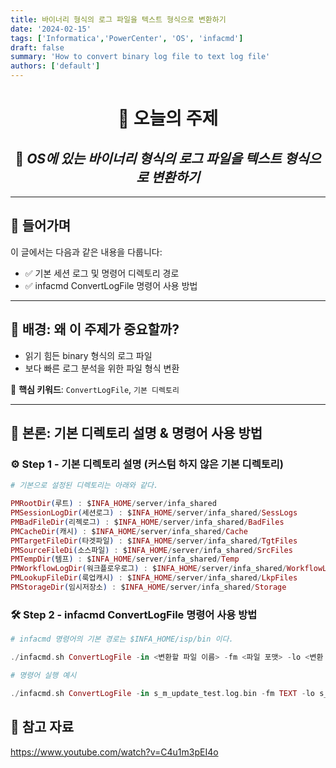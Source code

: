 ```yaml
---
title: 바이너리 형식의 로그 파일을 텍스트 형식으로 변환하기
date: '2024-02-15'
tags: ['Informatica','PowerCenter', 'OS', 'infacmd']
draft: false
summary: 'How to convert binary log file to text log file'
authors: ['default']
---
```


<div align="center">

# 🧠 오늘의 주제  
## 📘 _OS에 있는 바이너리 형식의 로그 파일을 텍스트 형식으로 변환하기_

</div>

---

## 📍 들어가며

이 글에서는 다음과 같은 내용을 다룹니다:

- ✅ 기본 세션 로그 및 명령어 디렉토리 경로  
- ✅ infacmd ConvertLogFile 명령어 사용 방법

---

## 🧩 배경: 왜 이 주제가 중요할까?

- 읽기 힘든 binary 형식의 로그 파일
- 보다 빠른 로그 분석을 위한 파일 형식 변환

📌 **핵심 키워드**: `ConvertLogFile`, `기본 디렉토리`

---

## 🚀 본론: 기본 디렉토리 설명 & 명령어 사용 방법

### ⚙️ Step 1 - 기본 디렉토리 설명 (커스텀 하지 않은 기본 디렉토리)

```ex 💻
# 기본으로 설정된 디렉토리는 아래와 같다.

PMRootDir(루트) : $INFA_HOME/server/infa_shared
PMSessionLogDir(세션로그) : $INFA_HOME/server/infa_shared/SessLogs
PMBadFileDir(리젝로그) : $INFA_HOME/server/infa_shared/BadFiles
PMCacheDir(캐시) : $INFA_HOME/server/infa_shared/Cache
PMTargetFileDir(타겟파일) : $INFA_HOME/server/infa_shared/TgtFiles
PMSourceFileDi(소스파일) : $INFA_HOME/server/infa_shared/SrcFiles
PMTempDir(템프) : $INFA_HOME/server/infa_shared/Temp
PMWorkflowLogDir(워크플로우로그) : $INFA_HOME/server/infa_shared/WorkflowLogs
PMLookupFileDir(룩업캐시) : $INFA_HOME/server/infa_shared/LkpFiles
PMStorageDir(임시저장소) : $INFA_HOME/server/infa_shared/Storage
```

### 🛠️ Step 2 - infacmd ConvertLogFile 명령어 사용 방법

```ex 💻
# infacmd 명령어의 기본 경로는 $INFA_HOME/isp/bin 이다.

./infacmd.sh ConvertLogFile -in <변환할 파일 이름> -fm <파일 포맷> -lo <변환 후 저장할 파일 이름>

# 명령어 실행 예시

./infacmd.sh ConvertLogFile -in s_m_update_test.log.bin -fm TEXT -lo s_m_update_test.log
```

## 🧭 참고 자료
https://www.youtube.com/watch?v=C4u1m3pEI4o